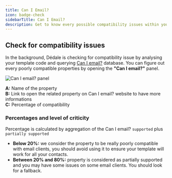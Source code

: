 ```yaml
---
title: Can I Email?
icon: badge-check
sidebarTitle: Can I Email?
description: Get to know every possible compatibility issues within your template code with commonly used clients
---
```


## Check for compatibility issues

In the background, Dédale is checking for compatibility issue by analysing your template code and querying [Can I email?](https://www.caniemail.com/) database.
You can figure out every poorly compatible properties by opening the **"Can I email?"** panel.

<img
  className="block"
  src="/images/dedale-can-i-email-panel.webp"
  alt="Can I email? panel"
/>

**A:** Name of the property  
**B:** Link to open the related property on Can I email? website to have more informations  
**C:** Percentage of compatibility

### Percentages and level of criticity

Percentage is calculated by aggregation of the Can I email? `supported` plus `partially supported`

- **Below 20%:** we consider the property to be really poorly compatible with email clients, you should avoid using it to ensure your template will work for all your contacts.
- **Between 20% and 80%:** property is considered as partially supported and you may have some issues on some email clients. You should look for a fallback.
